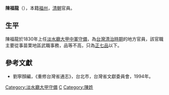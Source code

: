 '''陳福龍'''（{{bd|？||？|catIdx=}}），本籍[[福州|福州]]，[[清朝|清朝]]官員。

== 生平 ==
陳福龍於1830年上任[[淡水廳|淡水廳]][[大甲中軍守備|大甲中軍守備]]，為[[台灣清治時期|台灣清治時期]]的地方官員，該官職主要從事苗栗地區武職事務，品等不高，只為[[正七品|正七品]]以下。

==參考文獻==
*劉寧顏編，《重修台灣省通志》，台北市，台灣省文獻委員會，1994年。

{{start box}}
{{s-off}}
{{s-before|—}}
{{s-title|[[淡水廳|淡水廳]][[大甲守備|大甲守備]]|1830年上任}}
{{s-after|[[關桂|關桂]]}}
{{end box}}

{{清朝人物小作品}}

[[Category:淡水廳大甲守備|Category:淡水廳大甲守備]]
[[Category:大甲官員|C]]
[[Category:陳姓|Category:陳姓]]
